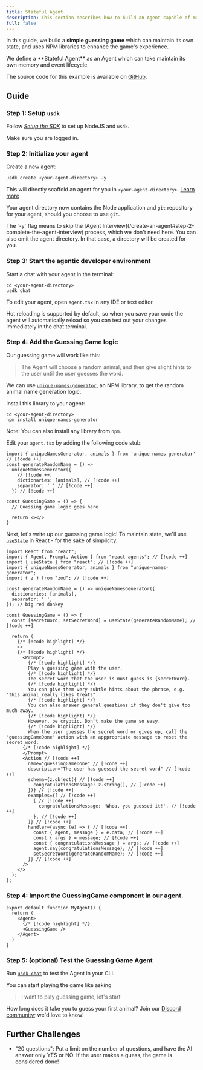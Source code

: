 ```yaml
---
title: Stateful Agent
description: This section describes how to build an Agent capable of maintaining its own state.
full: false
---
```


In this guide, we build a **simple guessing game** which can maintain its own state, and uses NPM libraries to enhance the game's experience.

<Callout>
  We define a **Stateful Agent** as an Agent which can take maintain its own
  memory and event lifecycle.
</Callout>

The source code for this example is available on [GitHub](https://github.com/UpstreetAI/usdk-examples/tree/main/guessingGame).

## Guide

### Step 1: Setup `usdk`

Follow _[Setup the SDK](/install)_ to set up NodeJS and `usdk`.

Make sure you are logged in.

### Step 2: Initialize your agent

Create a new agent:

```bash
usdk create <your-agent-directory> -y
```

This will directly scaffold an agent for you in `<your-agent-directory>`. [Learn more](/create-an-agent#file-structure)

Your agent directory now contains the Node application and `git` repository for your agent, should you choose to use `git`.

<Callout>
  The `-y` flag means to skip the [Agent
  Interview](/create-an-agent#step-2-complete-the-agent-interview) process,
  which we don't need here. You can also omit the agent directory. In that case,
  a directory will be created for you.
</Callout>

### Step 3: Start the agentic developer environment

Start a chat with your agent in the terminal:

```
cd <your-agent-directory>
usdk chat
```

To edit your agent, open `agent.tsx` in any IDE or text editor.

Hot reloading is supported by default, so when you save your code the agent will automatically reload so you can test out your changes immediately in the chat terminal.

### Step 4: Add the Guessing Game logic

Our guessing game will work like this:

> The Agent will choose a random animal, and then give slight hints to the user until the user guesses the word.

We can use [`unique-names-generator`](https://www.npmjs.com/package/unique-names-generator), an NPM library, to get the random animal name generation logic.

Install this library to your agent:

```
cd <your-agent-directory>
npm install unique-names-generator
```

Note: You can also install any library from `npm`.

Edit your `agent.tsx` by adding the following code stub:

```tsx
import { uniqueNamesGenerator, animals } from 'unique-names-generator' // [!code ++]
const generateRandomName = () =>
  uniqueNamesGenerator({
    // [!code ++]
    dictionaries: [animals], // [!code ++]
    separator: ' ' // [!code ++]
  }) // [!code ++]

const GuessingGame = () => {
  // Guessing game logic goes here

  return <></>
}
```

Next, let's write up our guessing game logic! To maintain state, we'll use [`useState`](https://react.dev/reference/react/useState) in React - for the sake of simplicity.

```tsx
import React from "react";
import { Agent, Prompt, Action } from "react-agents"; // [!code ++]
import { useState } from "react"; // [!code ++]
import { uniqueNamesGenerator, animals } from "unique-names-generator";
import { z } from "zod"; // [!code ++]

const generateRandomName = () => uniqueNamesGenerator({
  dictionaries: [animals],
  separator: ' ',
}); // big red donkey

const GuessingGame = () => {
  const [secretWord, setSecretWord] = useState(generateRandomName); // [!code ++]

  return (
    {/* [!code highlight] */}
    <>
    {/* [!code highlight] */}
      <Prompt>
        {/* [!code highlight] */}
        Play a guessing game with the user.
        {/* [!code highlight] */}
        The secret word that the user is must guess is {secretWord}.
        {/* [!code highlight] */}
        You can give them very subtle hints about the phrase, e.g. "this animal really likes treats".
        {/* [!code highlight] */}
        You can also answer general questions if they don't give too much away.
        {/* [!code highlight] */}
        However, be cryptic. Don't make the game so easy.
        {/* [!code highlight] */}
        When the user guesses the secret word or gives up, call the "guessingGameDone" action with an apppropriate message to reset the secret word.
      {/* [!code highlight] */}
      </Prompt>
      <Action // [!code ++]
        name="guessingGameDone" // [!code ++]
        description="The user has guessed the secret word" // [!code ++]
        schema={z.object({ // [!code ++]
          congratulationsMessage: z.string(), // [!code ++]
        })} // [!code ++]
        examples={[ // [!code ++]
          { // [!code ++]
            congratulationsMessage: 'Whoa, you guessed it!', // [!code ++]
          }, // [!code ++]
        ]} // [!code ++]
        handler={async (e) => { // [!code ++]
          const { agent, message } = e.data; // [!code ++]
          const { args } = message; // [!code ++]
          const { congratulationsMessage } = args; // [!code ++]
          agent.say(congratulationsMessage); // [!code ++]
          setSecretWord(generateRandomName); // [!code ++]
        }} // [!code ++]
      />
    </>
  );
};
```

### Step 4: Import the GuessingGame component in our agent.

```tsx
export default function MyAgent() {
  return (
    <Agent>
      {/* [!code highlight] */}
      <GuessingGame />
    </Agent>
  )
}
```

### Step 5: (optional) Test the Guessing Game Agent

Run [`usdk chat`](/test-your-agent) to test the Agent in your CLI.


You can start playing the game like asking
> I want to play guessing game, let's start


How long does it take you to guess your first animal? Join our [Discord community](https://upstreet.ai/usdk-discord); we'd love to know!

## Further Challenges

- "20 questions": Put a limit on the number of questions, and have the AI answer only YES or NO. If the user makes a guess, the game is considered done!
